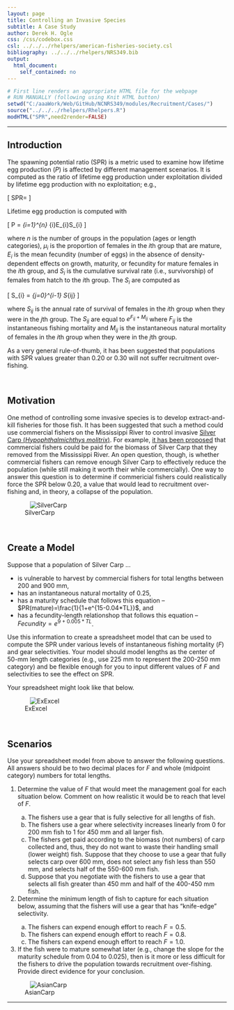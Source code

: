 ```yaml
---
layout: page
title: Controlling an Invasive Species
subtitle: A Case Study
author: Derek H. Ogle
css: /css/codebox.css
csl: ../../../rhelpers/american-fisheries-society.csl
bibliography: ../../../rhelpers/NRS349.bib
output: 
  html_document: 
    self_contained: no
---
```

```r
# First line renders an appropriate HTML file for the webpage
# RUN MANUALLY (following using Knit HTML button)
setwd("C:/aaaWork/Web/GitHub/NCNRS349/modules/Recruitment/Cases/")
source("../../../rhelpers/Rhelpers.R")
modHTML("SPR",need2render=FALSE)
```

----

## Introduction

The spawning potential ratio (SPR) is a metric used to examine how lifetime egg production ($P$) is affected by different management scenarios.  It is computed as the ratio of lifetime egg production under exploitation divided by lifetime egg production with no exploitation; e.g.,

\[ SPR=\frac{P_{exploited}}{P_{unexploited}} \]

Lifetime egg production is computed with

\[ P = \sum_{i=1}^{n} \mu_{i}E_{i}S_{i} \]

where $n$ is the number of groups in the population (ages or length categories), $\mu_{i}$ is the proportion of females in the $i$th group that are mature, $E_{i}$ is the mean fecundity (number of eggs) in the absence of density-dependent effects on growth, maturity, or fecundity for mature females in the $i$th group, and $S_{i}$ is the cumulative survival rate (i.e., survivorship) of females from hatch to the $i$th group.  The $S_{i}$ are computed as
 
\[ S_{i} = \prod_{j=0}^{i-1} S_{ij}  \]

where $S_{ij}$ is the annual rate of survival of females in the $i$th group when they were in the $j$th group.  The $S_{ij}$ are equal to $e^{F_{ij}+M_{ij}}$ where $F_{ij}$ is the instantaneous fishing mortality and $M_{ij}$ is the instantaneous natural mortality of females in the $i$th group when they were in the $j$th group.

As a very general rule-of-thumb, it has been suggested that populations with SPR values greater than 0.20 or 0.30 will not suffer recruitment over-fishing.

\ 

## Motivation

One method of controlling some invasive species is to develop extract-and-kill fisheries for those fish.  It has been suggested that such a method could use commercial fishers on the Mississippi River to control invasive [Silver Carp (*Hypophthalmichthys 
molitrix*)](https://en.wikipedia.org/wiki/Silver_carp).  For example, [it has been proposed](http://www.reabic.net/journals/mbi/2015/3/MBI_2015_Seibert_etal.pdf) that commercial fishers could be paid for the biomass of Silver Carp that they removed from the Mississippi River.  An open question, though, is whether commercial fishers can remove enough Silver Carp to effectively reduce the population (while still making it worth their while commercially).  One way to answer this question is to determine if commericial fishers could realistically force the SPR below 0.20, a value that would lead to recruitment over-fishing and, in theory, a collapse of the population.

![SilverCarp](SilverCarpInNet.jpg)

\ 

## Create a Model

Suppose that a population of Silver Carp ...

<ul>
  <li>is vulnerable to harvest by commercial fishers for total lengths between 200 and 900 mm,</li>
  <li>has an instantaneous natural mortality of 0.25,</li>
  <li>has a maturity schedule that follows this equation -- $PR(mature)=\frac{1}{1+e^{15-0.04*TL}}$, and</li>
  <li>has a fecundity-length relationshop that follows this equation -- $Fecundity=e^{9+0.005*TL}$.
</ul>

Use this information to create a spreadsheet model that can be used to compute the SPR under various levels of instantaneous fishing mortality ($F$) and gear selectivities.  Your model should model lengths as the center of 50-mm length categories (e.g., use 225 mm to represent the 200-250 mm category) and be flexible enough for you to input different values of $F$ and selectivities to see the effect on SPR.

Your spreadsheet might look like that below.

![ExExcel](ExExcel.jpg)

\ 

## Scenarios

Use your spreadsheet model from above to answer the following questions.  All answers should be to two decimal places for $F$ and whole (midpoint category) numbers for total lengths.

<ol>
<li>Determine the value of $F$ that would meet the management goal for each situation below.  Comment on how realistic it would be to reach that level of $F$.</li>
<ol type="a">
<li>The fishers use a gear that is fully selective for all lengths of fish.</li>
<li>The fishers use a gear where selectivity increases linearly from 0 for 200 mm fish to 1 for 450 mm and all larger fish.</li>
<li>The fishers get paid according to the biomass (not numbers) of carp collected and, thus, they do not want to waste their handling small (lower weight) fish.  Suppose that they choose to use a gear that fully selects carp over 600 mm, does not select any fish less than 550 mm, and selects half of the 550-600 mm fish.</li>
<li>Suppose that you negotiate with the fishers to use a gear that selects all fish greater than 450 mm and half of the 400-450 mm fish.</li>
</ol>
<li>Determine the minimum length of fish to capture for each situation below, assuming that the fishers will use a gear that has "knife-edge" selectivity.</li>
<ol type="a">
<li>The fishers can expend enough effort to reach $F=0.5$.</li>
<li>The fishers can expend enough effort to reach $F=0.8$.</li>
<li>The fishers can expend enough effort to reach $F=1.0$.</li>
</ol>
<li>If the fish were to mature somewhat later (e.g., change the slope for the maturity schedule from 0.04 to 0.025), then is it more or less difficult for the fishers to drive the population towards recruitment over-fishing.  Provide direct evidence for your conclusion.
</ol>


![AsianCarp](AsianCarpJumping.jpg)

----

<style>
img[alt="SilverCarp"], img[alt="AsianCarp"], img[alt="ExExcel"] { 
  max-width: 400px; 
  display: block;
  margin: 0 auto;
}
</style>
